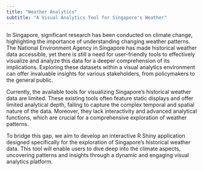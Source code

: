 ```yaml
---
title: "Weather Analytics"
subtitle: "A Visual Analytics Tool for Singapore's Weather"
---
```


In Singapore, significant research has been conducted on climate change, highlighting the importance of understanding changing weather patterns. The National Environment Agency in Singapore has made historical weather data accessible, yet there is still a need for user-friendly tools to effectively visualize and analyze this data for a deeper comprehension of its implications. Exploring these datasets within a visual analytics environment can offer invaluable insights for various stakeholders, from policymakers to the general public.

Currently, the available tools for visualizing Singapore’s historical weather data are limited. These existing tools often feature static displays and offer limited analytical depth, failing to capture the complex temporal and spatial nature of the data. Moreover, they lack interactivity and advanced analytical functions, which are crucial for a comprehensive exploration of weather patterns.

To bridge this gap, we aim to develop an interactive R Shiny application designed specifically for the exploration of Singapore’s historical weather data. This tool will enable users to dive deep into the climate aspects, uncovering patterns and insights through a dynamic and engaging visual analytics platform.
